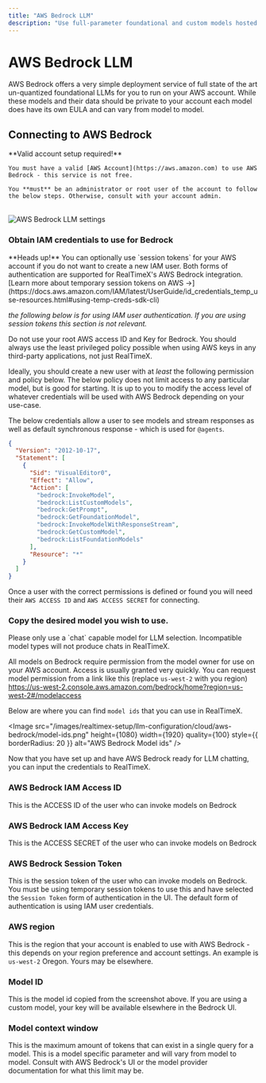 ```yaml
---
title: "AWS Bedrock LLM"
description: "Use full-parameter foundational and custom models hosted on AWS via Bedrock for RAG + Agents."
---
```



# AWS Bedrock LLM

AWS Bedrock offers a very simple deployment service of full state of the art un-quantized foundational LLMs for you to run on your AWS account. While these models and their data should be private to your account each model does have its own EULA and can vary from model to model.

## Connecting to AWS Bedrock

<Callout type="info" emoji="️💡">
  **Valid account setup required!**

    You must have a valid [AWS Account](https://aws.amazon.com) to use AWS Bedrock - this service is not free.

    You **must** be an administrator or root user of the account to follow the below steps. Otherwise, consult with your account admin.

</Callout>
<br/>
<Image
  src="/images/realtimex-setup/llm-configuration/cloud/aws-bedrock/aws-bedrock-llm.png"
  height={1080}
  width={1920}
  quality={100}
  alt="AWS Bedrock LLM settings"
/>

### Obtain IAM credentials to use for Bedrock

<Callout type="info">
  **Heads up!** You can optionally use `session tokens` for your AWS account if
  you do not want to create a new IAM user. Both forms of authentication are
  supported for RealTimeX's AWS Bedrock integration. [Learn more about
  temporary session tokens on AWS
  &rarr;](https://docs.aws.amazon.com/IAM/latest/UserGuide/id_credentials_temp_use-resources.html#using-temp-creds-sdk-cli)
</Callout>

_the following below is for using IAM user authentication. If you are using session tokens this section is not relevant._

<Callout type="error">
  Do not use your root AWS access ID and Key for Bedrock. You should always use
  the least privileged policy possible when using AWS keys in any third-party
  applications, not just RealTimeX.
</Callout>

Ideally, you should create a new user with at _least_ the following permission and policy below. The below policy
does not limit access to any particular model, but is good for starting. It is up to you to modify the access level of whatever
credentials will be used with AWS Bedrock depending on your use-case.

The below credentials allow a user to see models and stream responses as well as default synchronous response - which is used for `@agents`.

```json
{
  "Version": "2012-10-17",
  "Statement": [
    {
      "Sid": "VisualEditor0",
      "Effect": "Allow",
      "Action": [
        "bedrock:InvokeModel",
        "bedrock:ListCustomModels",
        "bedrock:GetPrompt",
        "bedrock:GetFoundationModel",
        "bedrock:InvokeModelWithResponseStream",
        "bedrock:GetCustomModel",
        "bedrock:ListFoundationModels"
      ],
      "Resource": "*"
    }
  ]
}
```

Once a user with the correct permissions is defined or found you will need their `AWS ACCESS ID` and `AWS ACCESS SECRET` for connecting.

### Copy the desired model you wish to use.

<Callout type="info" emoji="️💡">
 Please only use a `chat` capable model for LLM selection. Incompatible model types will not produce chats in RealTimeX.

</Callout>

All models on Bedrock require permission from the model owner for use on your AWS account. Access is usually granted very quickly.
You can request model permission from a link like this (replace `us-west-2` with you region)
https://us-west-2.console.aws.amazon.com/bedrock/home?region=us-west-2#/modelaccess

Below are where you can find `model ids` that you can use in RealTimeX.

<Image
  src="/images/realtimex-setup/llm-configuration/cloud/aws-bedrock/model-ids.png"
  height={1080}
  width={1920}
  quality={100}
  style={{ borderRadius: 20 }}
  alt="AWS Bedrock Model ids"
/>

Now that you have set up and have AWS Bedrock ready for LLM chatting, you can input the credentials to RealTimeX.

### AWS Bedrock IAM Access ID

This is the ACCESS ID of the user who can invoke models on Bedrock

### AWS Bedrock IAM Access Key

This is the ACCESS SECRET of the user who can invoke models on Bedrock

### AWS Bedrock Session Token

This is the session token of the user who can invoke models on Bedrock. You must be using temporary session tokens to use this and have selected the `Session Token` form of authentication in the UI.
The default form of authentication is using IAM user credentials.

### AWS region

This is the region that your account is enabled to use with AWS Bedrock - this depends on your region preference and account settings.
An example is `us-west-2` Oregon. Yours may be elsewhere.

### Model ID

This is the model id copied from the screenshot above. If you are using a custom model, your key will be available elsewhere in the Bedrock UI.

### Model context window

This is the maximum amount of tokens that can exist in a single query for a model. This is a model specific parameter and will vary from model to model.
Consult with AWS Bedrock's UI or the model provider documentation for what this limit may be.
